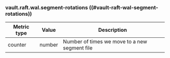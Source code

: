 ### vault.raft.wal.segment-rotations ((#vault-raft-wal-segment-rotations))

Metric type | Value   | Description
----------- | ------- | -----------
counter     | number  | Number of times we move to a new segment file
